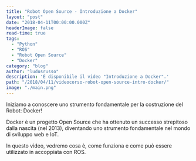 ```yaml
---
title: "Robot Open Source - Introduzione a Docker"
layout: "post"
date: "2018-04-11T00:00:00.000Z"
headerImage: false
read-time: true
tags:
  - "Python"
  - "ROS"
  - "Robot Open Source"
  - "Docker"
category: "blog"
author: "ludusrusso"
description: 'È disponibile il video "Introduzione a Docker".'
path: "/2018/04/11/videocorso-robot-open-source-intro-docker/"
image: "./main.png"
---
```


Iniziamo a conoscere uno strumento fondamentale per la costruzione del Robot: Docker!

Docker è un progetto Open Source che ha ottenuto un successo strepitoso dalla nascita (nel 2013), diventando uno strumento fondamentale nel mondo di sviluppo web e IoT.

In questo video, vedremo cosa è, come funziona e come può essere utilizzato in accoppiata con ROS.

<YouTube videoId="aQZfZWuiIko" />
